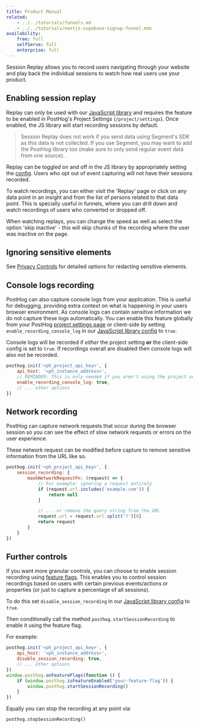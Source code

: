 ```yaml
---
title: Product Manual
related:
    - ../../tutorials/funnels.md
    - ../../tutorials/nextjs-supabase-signup-funnel.mdx
availability:
    free: full
    selfServe: full
    enterprise: full
---
```


Session Replay allows you to record users navigating through your website and play back the individual sessions to watch how real users use your product.

## Enabling session replay

Replay can only be used with our [JavaScript library](/docs/integrate/client/js) and requires the feature to be enabled in PostHog's Project Settings (`/project/settings`).
Once enabled, the JS library will start recording sessions by default.

<blockquote class="warning-note">
    Session Replay does not work if you send data using Segment's SDK as this data is not collected. If you use
    Segment, you may want to add the PostHog library too (make sure to only send regular event data from one source).
</blockquote>

Replay can be toggled on and off in the JS library by appropriately setting the [config](/docs/integrate/client/js/#config). Users who opt out of event capturing will not have their sessions recorded.

To watch recordings, you can either visit the 'Replay' page or click on any data point in an insight and from the list of persons related to that data point. This is specially useful in funnels, where you can drill down and watch recordings of users who converted or dropped off.

When watching replays, you can change the speed as well as select the option 'skip inactive' - this will skip chunks of the recording where the user was inactive on the page.

## Ignoring sensitive elements

See [Privacy Controls](/docs/session-replay/privacy) for detailed options for redacting sensitive elements.


## Console logs recording

PostHog can also capture console logs from your application. This is useful for debugging, providing extra context on what is happening in your users browser environment. As console logs can contain sensitive information we do not capture these logs automatically. You can enable this feature globally from your PostHog [project settings page](https://app.posthog.com/project/settings) or client-side by setting `enable_recording_console_log` in our [JavaScript library config](/docs/integrate/client/js/#config) to `true`.

Console logs will be recorded if _either_ the project setting **or** the client-side config is set to `true`. If recordings overall are disabled then console logs will also not be recorded.

```javascript
posthog.init('<ph_project_api_key>', {
    api_host: '<ph_instance_address>',
    // REMINDER: This is only needed if you aren't using the project settings config
    enable_recording_console_log: true,
    // ... other options
})
```

## Network recording

PostHog can capture network requests that occur during the browser session so you can see the effect of slow network requests or errors on the user experience.

These network request can be modified before capture to remove sensitive information from the URL like so.

```javascript
posthog.init('<ph_project_api_key>', {
    session_recording: {
        maskNetworkRequestFn: (request) => {
            // For example: ignoring a request entirely
            if (request.url.includes('example.com')) {
                return null
            }

            // ... or remove the query string from the URL
            request.url = request.url.split('?')[0]
            return request
        }
    }
})
```


## Further controls

If you want more granular controls, you can choose to enable session recording using [feature flags](/docs/feature-flags). This enables you to control session recordings based on users with certain previous events/actions or properties (or just to capture a percentage of all sessions).

To do this set `disable_session_recording` in our [JavaScript library config](/docs/integrate/client/js/#config) to `true`.

Then conditionally call the method `posthog.startSessionRecording` to enable it using the feature flag.

For example:

```javascript
posthog.init('<ph_project_api_key>', {
    api_host: '<ph_instance_address>',
    disable_session_recording: true,
    // ... other options
})
window.posthog.onFeatureFlags(function () {
    if (window.posthog.isFeatureEnabled('your-feature-flag')) {
        window.posthog.startSessionRecording()
    }
})
```

Equally you can stop the recording at any point via:

```
posthog.stopSessionRecording()
```
